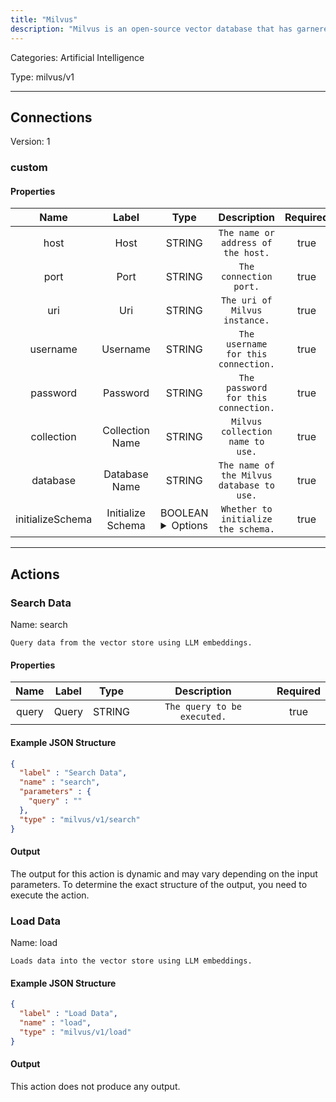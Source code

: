```yaml
---
title: "Milvus"
description: "Milvus is an open-source vector database that has garnered significant attention in the fields of data science and machine learning."
---
```



Categories: Artificial Intelligence


Type: milvus/v1

<hr />



## Connections

Version: 1


### custom

#### Properties

|      Name       |      Label     |     Type     |     Description     | Required |
|:---------------:|:--------------:|:------------:|:-------------------:|:--------:|
| host | Host | STRING | `The name or address of the host.` | true |
| port | Port | STRING | `The connection port.` | true |
| uri | Uri | STRING | `The uri of Milvus instance.` | true |
| username | Username | STRING | `The username for this connection.` | true |
| password | Password | STRING | `The password for this connection.` | true |
| collection | Collection Name | STRING | `Milvus collection name to use.` | true |
| database | Database Name | STRING | `The name of the Milvus database to use.` | true |
| initializeSchema | Initialize Schema | BOOLEAN <details> <summary> Options </summary> true, false </details> | `Whether to initialize the schema.` | true |





<hr />



## Actions


### Search Data
Name: search

`Query data from the vector store using LLM embeddings.`

#### Properties

|      Name       |      Label     |     Type     |     Description     | Required |
|:---------------:|:--------------:|:------------:|:-------------------:|:--------:|
| query | Query | STRING | `The query to be executed.` | true |

#### Example JSON Structure
```json
{
  "label" : "Search Data",
  "name" : "search",
  "parameters" : {
    "query" : ""
  },
  "type" : "milvus/v1/search"
}
```

#### Output

The output for this action is dynamic and may vary depending on the input parameters. To determine the exact structure of the output, you need to execute the action.




### Load Data
Name: load

`Loads data into the vector store using LLM embeddings.`

#### Example JSON Structure
```json
{
  "label" : "Load Data",
  "name" : "load",
  "type" : "milvus/v1/load"
}
```

#### Output

This action does not produce any output.







